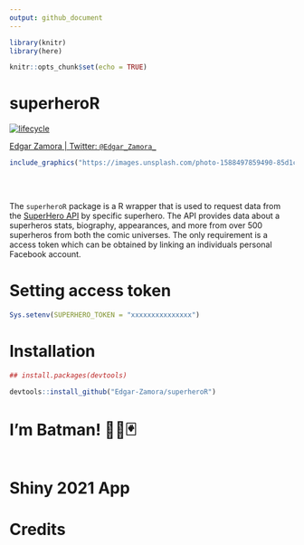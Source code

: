 ```yaml
---
output: github_document
---
```


```r
library(knitr)
library(here)

knitr::opts_chunk$set(echo = TRUE)
```


# superheroR

[![lifecycle](https://img.shields.io/badge/lifecycle-experimental-orange.svg)](https://www.tidyverse.org/lifecycle/#experimental)

[Edgar Zamora | Twitter: `@Edgar_Zamora_`](https://twitter.com/Edgar_Zamora_)

```r

include_graphics("https://images.unsplash.com/photo-1588497859490-85d1c17db96d?ixlib=rb-1.2.1&ixid=MnwxMjA3fDB8MHxwaG90by1wYWdlfHx8fGVufDB8fHx8&auto=format&fit=crop&w=1050&q=80")
  
```

<br>

The `superheroR` package is a R wrapper that is used to request data from the [SuperHero API](https://superheroapi.com) by specific superhero. The API provides data about a superheros stats, biography, appearances, and more from over 500 superheros from both the comic universes. The only requirement is a access token which can be obtained by linking an individuals personal Facebook account.

# Setting access token

```r

Sys.setenv(SUPERHERO_TOKEN = "xxxxxxxxxxxxxxx")

```


# Installation

```r
## install.packages(devtools)

devtools::install_github("Edgar-Zamora/superheroR")

```


# I'm Batman! 🦇🤵🃏


```r

```


# Shiny 2021 App

# Credits







